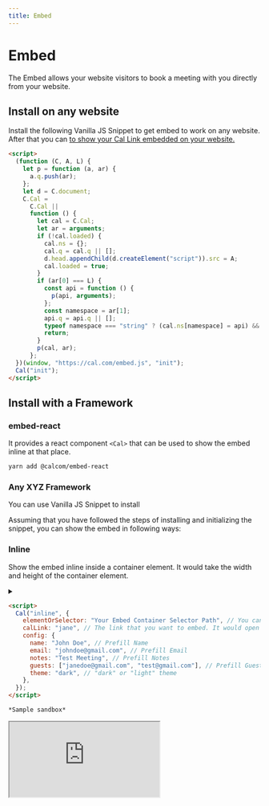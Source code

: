 ```yaml
---
title: Embed
---
```



# Embed

The Embed allows your website visitors to book a meeting with you directly from your website.

## Install on any website

Install the following Vanilla JS Snippet to get embed to work on any website. After that you can <a href="#popular-ways-in-which-you-can-embed-on-your-website" /> to show your Cal Link embedded on your website.

```html
<script>
  (function (C, A, L) {
    let p = function (a, ar) {
      a.q.push(ar);
    };
    let d = C.document;
    C.Cal =
      C.Cal ||
      function () {
        let cal = C.Cal;
        let ar = arguments;
        if (!cal.loaded) {
          cal.ns = {};
          cal.q = cal.q || [];
          d.head.appendChild(d.createElement("script")).src = A;
          cal.loaded = true;
        }
        if (ar[0] === L) {
          const api = function () {
            p(api, arguments);
          };
          const namespace = ar[1];
          api.q = api.q || [];
          typeof namespace === "string" ? (cal.ns[namespace] = api) && p(api, ar) : p(cal, ar);
          return;
        }
        p(cal, ar);
      };
  })(window, "https://cal.com/embed.js", "init");
  Cal("init");
</script>
```

## Install with a Framework

### embed-react

It provides a react component `<Cal>` that can be used to show the embed inline at that place.

```bash
yarn add @calcom/embed-react
```

### Any XYZ Framework

You can use Vanilla JS Snippet to install

<Anchor as="H2" />

Assuming that you have followed the steps of installing and initializing the snippet, you can show the embed in following ways:

### Inline

Show the embed inline inside a container element. It would take the width and height of the container element.

<details>
  <summary />

```html
<script>
  Cal("inline", {
    elementOrSelector: "Your Embed Container Selector Path", // You can also provide an element directly
    calLink: "jane", // The link that you want to embed. It would open https://cal.com/jane in embed
    config: {
      name: "John Doe", // Prefill Name
      email: "johndoe@gmail.com", // Prefill Email
      notes: "Test Meeting", // Prefill Notes
      guests: ["janedoe@gmail.com", "test@gmail.com"], // Prefill Guests
      theme: "dark", // "dark" or "light" theme
    },
  });
</script>

*Sample sandbox*
```

<iframe src="https://codesandbox.io/embed/vanilla-js-inline-embed-r27n67?fontsize=14&hidenavigation=1&theme=dark"
     style={{width:"100%", height:"500px", border:0, borderRadius: "4px", overflow:"hidden"}}
     title="Cal Component - Embed Inline Demo[React][TypeScript]"
     allow="accelerometer; ambient-light-sensor; camera; encrypted-media; geolocation; gyroscope; hid; microphone; midi; payment; usb; vr; xr-spatial-tracking"
     sandbox="allow-forms allow-modals allow-popups allow-presentation allow-same-origin allow-scripts"
    />
</details>

####

<details>
<summary />

```jsx
import Cal from "@calcom/embed-react";

const MyComponent = () => (
  <Cal
    calLink="pro"
    config={{
      name: "John Doe",
      email: "johndoe@gmail.com",
      notes: "Test Meeting",
      guests: ["janedoe@gmail.com"],
      theme: "dark",
    }}
  />
);
```

_Sample sandbox_

<iframe src="https://codesandbox.io/embed/cal-component-embed-inline-demo-react-typescript-d1zlcn?fontsize=14&hidenavigation=1&theme=dark"
     style={{width:"100%", height:"500px", border:0, borderRadius: "4px", overflow:"hidden"}}
     title="Cal Component - Embed Inline Demo[React][TypeScript]"
     allow="accelerometer; ambient-light-sensor; camera; encrypted-media; geolocation; gyroscope; hid; microphone; midi; payment; usb; vr; xr-spatial-tracking"
     sandbox="allow-forms allow-modals allow-popups allow-presentation allow-same-origin allow-scripts"
    />
</details>

### Popup on any existing element

To show the embed as a popup on clicking an element, add `data-cal-link` attribute to the element.

<details>

<summary />

To show the embed as a popup on clicking an element, simply add `data-cal-link` attribute to the element.

_Sample sandbox_

<iframe
  src="https://codesandbox.io/embed/popup-on-click-of-an-existing-element-y9lcuo?fontsize=14&hidenavigation=1&theme=dark"
  style={{ width: "100%", height: "500px", border: 0, borderRadius: "4px", overflow: "hidden" }}
  title="Cal Component - Embed Inline Demo[React][TypeScript]"
  allow="accelerometer; ambient-light-sensor; camera; encrypted-media; geolocation; gyroscope; hid; microphone; midi; payment; usb; vr; xr-spatial-tracking"
  sandbox="allow-forms allow-modals allow-popups allow-presentation allow-same-origin allow-scripts"
/>

  <button data-cal-link="jane" data-cal-config="A valid config JSON" />
</details>
<details>
  <summary />
  ```jsx
    import "@calcom/embed-react";

    const MyComponent = ()=> {
      return <button data-cal-link="jane" data-cal-config='A valid config JSON'></button>
    }

````

*Sample sandbox*
<iframe src="https://codesandbox.io/embed/embed-popup-on-click-of-an-existing-element-demo-react-sc967e?fontsize=14&hidenavigation=1&theme=dark"
     style={{width:"100%", height:"500px", border:0, borderRadius: "4px", overflow:"hidden"}}
     title="Cal Component - Embed Inline Demo[React][TypeScript]"
     allow="accelerometer; ambient-light-sensor; camera; encrypted-media; geolocation; gyroscope; hid; microphone; midi; payment; usb; vr; xr-spatial-tracking"
     sandbox="allow-forms allow-modals allow-popups allow-presentation allow-same-origin allow-scripts"
    />

</details>

### Floating pop-up button

```html
<script>
  Cal("floatingButton", {
    // The link that you want to embed. It would open https://cal.com/jane in embed
    calLink: "jane",
  });
</script>
````

_Sample sandbox_

<iframe
  src="https://codesandbox.io/embed/embed-floating-button-popup-all-websites-cg7pru?fontsize=14&hidenavigation=1&theme=dark"
  style={{ width: "100%", height: "500px", border: 0, borderRadius: "4px", overflow: "hidden" }}
  title="Cal Component - Embed Inline Demo[React][TypeScript]"
  allow="accelerometer; ambient-light-sensor; camera; encrypted-media; geolocation; gyroscope; hid; microphone; midi; payment; usb; vr; xr-spatial-tracking"
  sandbox="allow-forms allow-modals allow-popups allow-presentation allow-same-origin allow-scripts"
/>

## Supported Instructions

Consider an instruction as a function with that name and that would be called with the given arguments.

### `inline`

Appends embed inline as the child of the element.

```html
<script>
  Cal("inline", { elementOrSelector, calLink });
</script>
```

- `elementOrSelector` - Give it either a valid CSS selector or an HTMLElement instance directly

- `calLink` - Cal Link that you want to embed e.g. john. Just give the username. No need to give the full URL [https://cal.com/john](). It makes it easy to configure the calendar host once and use as many links you want with just usernames

### `ui`

Configure UI for embed. Make it look part of your webpage.

```html
<script>
  Cal("inline", { styles });
</script>
```

- `styles` - It supports styling for `body` and `eventTypeListItem`. Right now we support just background on these two.

### preload

Usage:

If you want to open cal link on some action. Make it pop open instantly by preloading it.

```html
<script>
  Cal("preload", { calLink });
</script>
```

- `calLink` - Cal Link that you want to embed e.g. john. Just give the username. No need to give the full URL [https://cal.com/john]()

## Actions

You can listen to an action that occurs in embedded cal link as follows. You can think of them as DOM events. We are avoiding the term "events" to not confuse it with Cal Events.

```html
<script>
  Cal("on", {
    action: "ANY_ACTION_NAME",
    callback: (e) => {
      // `data` is properties for the event.
      // `type` is the name of the action(You can also call it type of the action.) This would be same as "ANY_ACTION_NAME" except when ANY_ACTION_NAME="*" which listens to all the events.
      // `namespace` tells you the Cal namespace for which the event is fired/
      const { data, type, namespace } = e.detail;
    },
  });
</script>
```

Following are the list of supported actions.

- | Action                 | Description                                                                                                                        | Properties                                                                                                                                                                                                                                                                                                                |
  | ---------------------- | ---------------------------------------------------------------------------------------------------------------------------------- | ------------------------------------------------------------------------------------------------------------------------------------------------------------------------------------------------------------------------------------------------------------------------------------------------------------------------- |
  | eventTypeSelected      | When user chooses an event-type from the listing.                                                                                  | eventType:object // Event Type that has been selected"                                                                                                                                                                                                                                                                    |
  | bookingSuccessful      | When the booking is successfully done. It might not be confirmed.                                                                  | confirmed: boolean; //Whether confirmation from organizer is pending or not <br/><br/>eventType: "Object for Event Type that has been booked"; <br/><br/>date: string; // Date of Event <br/><br/>duration: number; //Duration of booked Event <br/><br/>organizer: object //Organizer details like name, timezone, email |
  | linkReady              | Tells that the link is ready to be shown now.                                                                                      | None                                                                                                                                                                                                                                                                                                                      |
  | linkFailed             | Fired if link fails to load                                                                                                        | code: number; // Error Code <br/><br/>msg: string; //Human Readable msg <br/><br/>data: object // More details to debug the error                                                                                                                                                                                         |
  | \_\_iframeReady        | It is fired when the embedded iframe is ready to communicate with parent snippet. This is mostly for internal use by Embed Snippet | None                                                                                                                                                                                                                                                                                                                      |
  | \_\_windowLoadComplete | Tells that window load for iframe is complete                                                                                      | None                                                                                                                                                                                                                                                                                                                      |
  | \_\_dimensionChanged   | Tells that dimensions of the content inside the iframe changed.                                                                    | iframeWidth:number, iframeHeight:number                                                                                                                                                                                                                                                                                   |

_Actions that start with \_\_ are internal._
